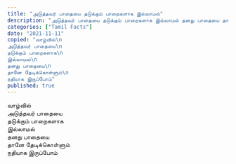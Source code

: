 ```yaml
---
title: "அடுத்தவர் பாதையை தடுக்கும் பாறைகளாக இல்லாமல்"
description: "அடுத்தவர் பாதையை தடுக்கும் பாறைகளாக இல்லாமல் தனது பாதையை தானே தேடிக்கொள்ளும்."
categories: ["Tamil Facts"]
date: "2021-11-11"
copied: "வாழ்வில்\n
அடுத்தவர் பாதையை\n
தடுக்கும் பாறைகளாக\n
இல்லாமல்\n
தனது பாதையை\n
தானே தேடிக்கொள்ளும்\n
நதியாக இருப்போம்"
published: true
---
```


வாழ்வில்  
அடுத்தவர் பாதையை  
தடுக்கும் பாறைகளாக  
இல்லாமல்  
தனது பாதையை  
தானே தேடிக்கொள்ளும்  
நதியாக இருப்போம்
